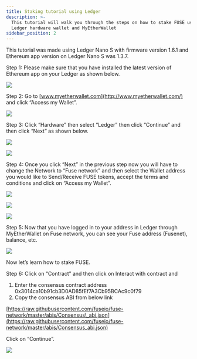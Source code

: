 ```yaml
---
title: Staking tutorial using Ledger
description: >-
  This tutorial will walk you through the steps on how to stake FUSE using
  Ledger hardware wallet and MyEtherWallet
sidebar_position: 2
---
```


This tutorial was made using Ledger Nano S with firmware version 1.6.1 and Ethereum app version on Ledger Nano S was 1.3.7.

Step 1: Please make sure that you have installed the latest version of Ethereum app on your Ledger as shown below.

![](/img/sfsds.png)

Step 2: Go to [www.myetherwallet.com](http://www.myetherwallet.com/) and click “Access my Wallet”.

![](/img/assets_-MRxFOj-hfekokMwcTbN_-MRx_2opFCAtDpGS9j62_-MRx_PFzLEPA0eueShfI_image.webp)

Step 3: Click “Hardware” then select “Ledger” then click “Continue” and then click “Next” as shown below.

![](/img/imageerge.png)

![](/img/rthrthrth.png)

Step 4: Once you click “Next” in the previous step now you will have to change the Network to “Fuse network” and then select the Wallet address you would like to Send/Receive FUSE tokens, accept the terms and conditions and click on “Access my Wallet”.

![](/img/rhrer.png)

![](/img/assets_-MRxFOj-hfekokMwcTbN_-MRx_2opFCAtDpGS9j62_-MRx_elSIiyeId13CKgu_image.webp)

![](/img/assets_-MRxFOj-hfekokMwcTbN_-MRx_2opFCAtDpGS9j62_-MRx_kWMUpL4JmvK8caW_image.webp)

Step 5: Now that you have logged in to your address in Ledger through MyEtherWallet on Fuse network, you can see your Fuse address (Fusenet), balance, etc.

![](/img/srhrthret.png)

Now let’s learn how to stake FUSE.

Step 6: Click on “Contract” and then click on Interact with contract and

1. Enter the consensus contract address 0x3014ca10b91cb3D0AD85fEf7A3Cb95BCAc9c0f79
2. Copy the consensus ABI from below link

[https://raw.githubusercontent.com/fuseio/fuse-network/master/abis/Consensus\_abi.json](https://raw.githubusercontent.com/fuseio/fuse-network/master/abis/Consensus_abi.json)

Click on “Continue”.

![](/img/herhrhr.png)
